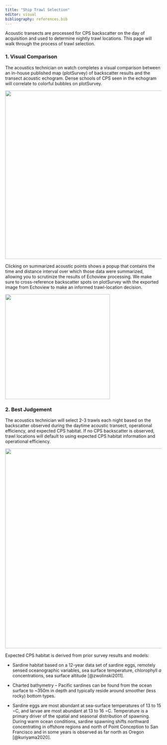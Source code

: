 ```yaml
---
title: "Ship Trawl Selection"
editor: visual
bibliography: references.bib
---
```


Acoustic transects are processed for CPS backscatter on the day of acquisition and used to determine nightly trawl locations. This page will walk through the process of trawl selection.

### **1. Visual Comparison**

The acoustics technician on watch completes a visual comparison between an in-house published map (plotSurvey) of backscatter results and the transect acoustic echogram. Dense schools of CPS seen in the echogram will correlate to colorful bubbles on plotSurvey.

![](images/trawl-selection-plotsurvey-056C.JPG){width="541"}

Clicking on summarized acoustic points shows a popup that contains the time and distance interval over which those data were summarized, allowing you to scrutinize the results of Echoview processing. We make sure to cross-reference backscatter spots on plotSurvey with the exported image from Echoview to make an informed trawl-location decision.

![](images/trawl-selection-plotsurvey-backscatter.JPG){width="337"}

### 2. Best Judgement

The acoustics technician will select 2-3 trawls each night based on the backscatter observed during the daytime acoustic transect, operational efficiency, and expected CPS habitat. If no CPS backscatter is observed, trawl locations will default to using expected CPS habitat information and operational efficiency.

![](images/trawl-selection.JPG){width="642"}

Expected CPS habitat is derived from prior survey results and models:

-   Sardine habitat based on a 12-year data set of sardine eggs, remotely sensed oceanographic variables, sea surface temperature, chlorophyll *a* concentrations, sea surface altitude [@zwolinski2011].

-   Charted bathymetry – Pacific sardines can be found from the ocean surface to \~350m in depth and typically reside around smoother (less rocky) bottom types.

-   Sardine eggs are most abundant at sea-surface temperatures of 13 to 15 ∘C, and larvae are most abundant at 13 to 16 ∘C. Temperature is a primary driver of the spatial and seasonal distribution of spawning. During warm ocean conditions, sardine spawning shifts northward concentrating in offshore regions and north of Point Conception to San Francisco and in some years is observed as far north as Oregon [@kuriyama2020].
